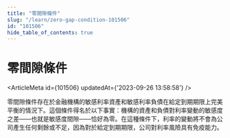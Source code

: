 ```yaml
---
title: "零間隙條件"
slug: "/learn/zero-gap-condition-101506"
id: "101506"
hide_table_of_contents: true
---
```



# 零間隙條件

<ArticleMeta id={101506} updatedAt={'2023-09-26 13:58:58'} />
<div className='border-solid border-b border-t-0 my-4 border-[var(--ifm-color-gray-300)]' />

零間隙條件存在於金融機構的敏感利率資產和敏感利率負債在給定到期期限上完美平衡的情況下。這個條件得名於以下事實：機構的資產和負債對利率變動的敏感度之差——也就是敏感度間隙——恰好為零。在這種條件下，利率的變動將不會為公司產生任何剩餘或不足，因為對於給定到期期限，公司對利率風險具有免疫能力。
